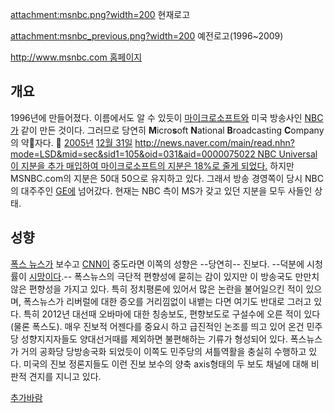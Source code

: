 attachment:msnbc.png?width=200
현재로고

attachment:msnbc_previous.png?width=200
예전로고(1996~2009)

[[http://www.msnbc.com 홈페이지]]

== 개요 ==
1996년에 만들어졌다. 이름에서도 알 수 있듯이 [[마이크로소프트]]와 미국 방송사인 [[NBC]]가 같이 만든 것이다. 그러므로 당연히 '''M'''icro'''s'''oft '''N'''ational '''B'''roadcasting '''C'''ompany의 약자다. 
[[2005년]] [[12월 31일]] [[http://news.naver.com/main/read.nhn?mode=LSD&mid=sec&sid1=105&oid=031&aid=0000075022 NBC Universal이 지분을 추가 매입하여 마이크로소프트의 지분은 18%로 줄게 되었다.]] 하지만  MSNBC.com의 지분은 50대 50으로 유지하고 있다. 그래서 방송 경영쪽이 당시 NBC의 대주주인 [[GE]]에 넘어갔다. 현재는 NBC 측이 MS가 갖고 있던 지분을 모두 사들인 상태.

== 성향 ==
[[폭스 뉴스]]가 보수고 [[CNN]]이 중도라면 이쪽의 성향은 --당연히-- 진보다. --덕분에 시청률이 [[시망]]이다.-- 폭스뉴스의 극단적 편향성에 묻히는 감이 있지만 이 방송국도 만만치 않은 편향성을 가지고 있다. 특히 정치평론에 있어서 많은 논란을 불어일으킨 적이 있으며, 폭스뉴스가 리버럴에 대한 증오를 거리낌없이 내뱉는 다면 여기도 반대로 그러고 있다. 특히 2012년 대선때 오바마에 대한 칭송보도, 편향보도로 구설수에 오른 적이 있다(물론 폭스도). 매우 진보적 어젠다를 중요시 하고 급진적인 논조를 띄고 있어 온건 민주당 성향지지자들도 양대선거때를 제외하면 불편해하는 기류가 형성되어 있다. 폭스뉴스가 거의 공화당 당방송국화 되었듯이 이쪽도 민주당의 셔틀역활을 충실히 수행하고 있다. 미국의 진보 정론지들도 이런 진보 보수의 양축 axis형태의 두 보도 채널에 대해 비판적 견지를 지니고 있다.

[[추가바람]]
